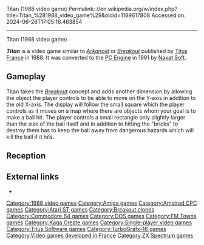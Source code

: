 Titan (1988 video game)
Permalink: //en.wikipedia.org/w/index.php?title=Titan_%281988_video_game%29&oldid=1189617808
Accessed on: 2024-06-26T17:05:16.463854



------
Titan (1988 video game)
{{Infobox video game
|title = Titan
|image = Titan_ZX_Spectrum_Cover_Art.jpg
|caption = ZX Spectrum cover art
|developer = [[Titus France]]
|publisher = [[Titus France]]
|designer =
|engine = 
|released = 1988
|genre = [[Breakout clone]]
|modes = [[Single-player video game|Single-player]]
|platforms = [[Amiga]], [[Amstrad CPC]], [[Atari ST]], [[Commodore 64]], [[MS-DOS]], [[Famicom]], [[FM Towns]], [[PC Engine]], [[ZX Spectrum]]
}}

'''''Titan''''' is a video game similar to ''[[Arkanoid]]'' or ''[[Breakout clone|Breakout]]'' published by [[Titus France]] in 1988. It was converted to the [[PC Engine]] in 1991 by [[Kaga Create|Naxat Soft]].

==Gameplay==
Titan takes the ''[[Breakout (arcade game)|Breakout]]'' concept and adds another dimension by allowing the object the player controls to be able to move on the Y-axis in addition to the old X-axis. The display will follow the small square which the player controls as it moves on a map where there are objects whom your goal is to make a ball hit. The player controls a small rectangle only slightly larger than the size of the ball itself and in addition to hitting the "bricks" to destroy them has to keep the ball away from dangerous hazards which will kill the ball if it hits.

==Reception==
{{emptysection|date=May 2021}}

==External links==
* {{moby game|id=/titan|name=''Titan''}}

{{Authority control}}

[[Category:1988 video games]]
[[Category:Amiga games]]
[[Category:Amstrad CPC games]]
[[Category:Atari ST games]]
[[Category:Breakout clones]]
[[Category:Commodore 64 games]]
[[Category:DOS games]]
[[Category:FM Towns games]]
[[Category:Kaga Create games]]
[[Category:Single-player video games]]
[[Category:Titus Software games]]
[[Category:TurboGrafx-16 games]]
[[Category:Video games developed in France]]
[[Category:ZX Spectrum games]]

{{videogame-stub}}